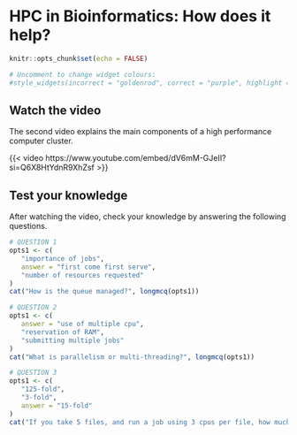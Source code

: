 # HPC in Bioinformatics: How does it help?

```r
knitr::opts_chunk$set(echo = FALSE)

# Uncomment to change widget colours:
#style_widgets(incorrect = "goldenrod", correct = "purple", highlight = "firebrick")
```

## Watch the video

The second video explains the main components of a high performance computer cluster.

{{< video https://www.youtube.com/embed/dV6mM-GJeII?si=Q6X8HtYdnR9XhZsf >}}

## Test your knowledge

After watching the video, check your knowledge by answering the following questions.

::: {.webex-check .webex-box}
```r
# QUESTION 1
opts1 <- c(
   "importance of jobs",
   answer = "first come first serve",
   "number of resources requested"
)
cat("How is the queue managed?", longmcq(opts1))

# QUESTION 2
opts1 <- c(
   answer = "use of multiple cpu",
   "reservation of RAM",
   "submitting multiple jobs"
)
cat("What is parallelism or multi-threading?", longmcq(opts1))

# QUESTION 3
opts1 <- c(
   "125-fold",
   "3-fold",
   answer = "15-fold"
)
cat("If you take 5 files, and run a job using 3 cpus per file, how much are you decreasing the time it takes for your job to run?", longmcq(opts1))

```
:::
